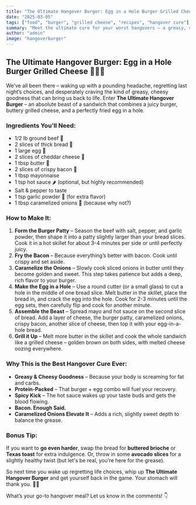 ```yaml
---
title: "The Ultimate Hangover Burger: Egg in a Hole Burger Grilled Cheese"
date: "2025-03-05"
tags: ["food", "burger", "grilled cheese", "recipes", "hangover cure"]
summary: "Meet the ultimate cure for your worst hangovers – a greasy, cheesy, egg-stuffed masterpiece that’s part burger, part grilled cheese, and all deliciousness."
author: "admin"
image: "hangoverburger"
---
```


## The Ultimate Hangover Burger: Egg in a Hole Burger Grilled Cheese 🍔🥓🧀

We’ve all been there – waking up with a pounding headache, regretting last night’s choices, and desperately craving the kind of greasy, cheesy goodness that can bring us back to life. Enter **The Ultimate Hangover Burger** – an absolute beast of a sandwich that combines a juicy burger, buttery grilled cheese, and a perfectly fried egg in a hole. 

<CustomImage src="/images/hangover-burger.jpg" alt="The Ultimate Hangover Burger" />

### Ingredients You’ll Need:
- 1/2 lb ground beef 🥩
- 2 slices of thick bread 🍞
- 1 large egg 🥚
- 2 slices of cheddar cheese 🧀
- 1 tbsp butter 🧈
- 2 slices of crispy bacon 🥓
- 1 tbsp mayonnaise
- 1 tsp hot sauce 🌶️ (optional, but highly recommended)
- Salt & pepper to taste
- 1 tsp garlic powder 🧄 (for extra flavor)
- 1 tbsp caramelized onions 🧅 (because why not?)

### How to Make It:
1. **Form the Burger Patty** – Season the beef with salt, pepper, and garlic powder, then shape it into a patty slightly larger than your bread slices. Cook it in a hot skillet for about 3-4 minutes per side or until perfectly juicy.
2. **Fry the Bacon** – Because everything’s better with bacon. Cook until crispy and set aside.
3. **Caramelize the Onions** – Slowly cook sliced onions in butter until they become golden and sweet. This step takes patience but adds a deep, rich flavor to your burger.
4. **Make the Egg in a Hole** – Use a round cutter (or a small glass) to cut a hole in the middle of one bread slice. Melt butter in the skillet, place the bread in, and crack the egg into the hole. Cook for 2-3 minutes until the egg sets, then carefully flip and cook for another minute.
5. **Assemble the Beast** – Spread mayo and hot sauce on the second slice of bread. Add a layer of cheese, the burger patty, caramelized onions, crispy bacon, another slice of cheese, then top it with your egg-in-a-hole bread.
6. **Grill it Up** – Melt more butter in the skillet and cook the whole sandwich like a grilled cheese – golden brown on both sides, with melted cheese oozing everywhere. 

### Why This is the Best Hangover Cure Ever:
- **Greasy & Cheesy Goodness** – Because your body is screaming for fat and carbs.
- **Protein-Packed** – That burger + egg combo will fuel your recovery.
- **Spicy Kick** – The hot sauce wakes up your taste buds and gets the blood flowing.
- **Bacon. Enough Said.**
- **Caramelized Onions Elevate It** – Adds a rich, slightly sweet depth to balance the grease.

### Bonus Tip:
If you want to **go even harder**, swap the bread for **buttered brioche** or **Texas toast** for extra indulgence. Or, throw in some **avocado slices** for a slightly healthy twist (but let's be real, you’re here for the grease).

So next time you wake up regretting life choices, whip up **The Ultimate Hangover Burger** and get yourself back in the game. Your stomach will thank you. 🍔🔥

What’s your go-to hangover meal? Let us know in the comments! 👇
